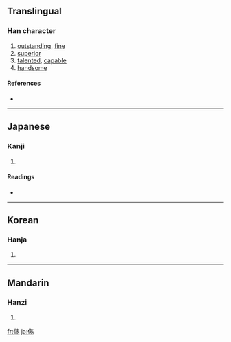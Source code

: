 {{also|俊}}
==Translingual==

===Han character===
{{Han char|rn=9|rad=人|as=13|sn=15|four=|canj=人人土尸 (OOGS)}}

# [[outstanding]], [[fine]]
# [[superior]]
# [[talented]], [[capable]]
# [[handsome]]

====References====
* {{Han ref|kx=0118.240|dkj=01175|dj=0251.080|hdz=10225.130|uh=5101|ud=20737}}

----

==Japanese==

===Kanji===
{{ja-kanji|grade=|rs=人13}}

# {{defn|Japanese}}

====Readings====
* {{ja-readings|on=[[しゅん]] (shun)|kun=[[すぐれる]] (sugureru)}}

----

==Korean==

===Hanja===
{{ko-hanja|hangeul=[[준]]|rv=jun|mr=chun}}

# {{defn|Korean}}

----

==Mandarin==

===Hanzi===
{{cmn-hanzi|pin=[[jùn]] ([[jun4]])|wg=chün<sup>4</sup>}}

# {{defn|Mandarin}}

[[fr:儁]]
[[ja:儁]]